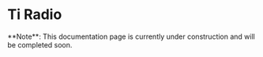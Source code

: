  
# Ti Radio

<Callout type="warning" emoji="⚠️">
	**Note**: This documentation page is currently under construction and will
	be completed soon.
</Callout>
